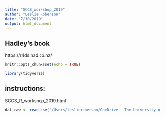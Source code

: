 ```yaml
---
title: "SCCS_workshop_2019"
author: "Leslie Roberson"
date: "7/10/2019"
output: html_document
---
```


## Hadley's book
https://r4ds.had.co.nz/

```r
knitr::opts_chunk$set(echo = TRUE)

library(tidyverse)
```

## instructions:
SCCS_R_workshop_2019.html

```r
dat_raw <- read_csv("/Users/leslieroberson/OneDrive - The University of Queensland/_data/_raw_data/SCCS_Workshop_2019/SCCS_data-for-course/copepods_raw.csv")
```


